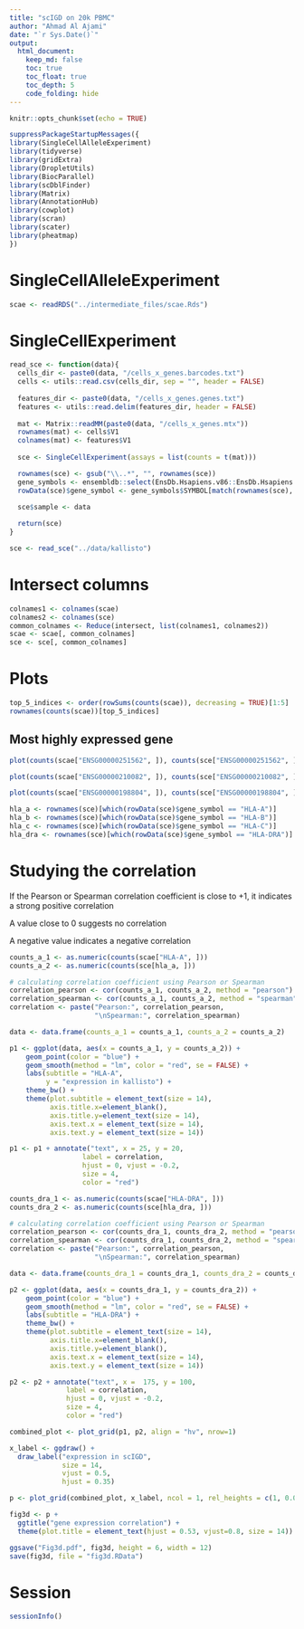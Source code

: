 ```yaml
---
title: "scIGD on 20k PBMC"
author: "Ahmad Al Ajami"
date: "`r Sys.Date()`"
output:
  html_document:
    keep_md: false
    toc: true
    toc_float: true
    toc_depth: 5
    code_folding: hide
---
```


```r
knitr::opts_chunk$set(echo = TRUE)
```

```r
suppressPackageStartupMessages({
library(SingleCellAlleleExperiment)
library(tidyverse)
library(gridExtra)
library(DropletUtils)
library(BiocParallel)
library(scDblFinder)
library(Matrix)
library(AnnotationHub)
library(cowplot)
library(scran)
library(scater)
library(pheatmap)
})
```

# SingleCellAlleleExperiment

```r
scae <- readRDS("../intermediate_files/scae.Rds")
```

# SingleCellExperiment

```r
read_sce <- function(data){
  cells_dir <- paste0(data, "/cells_x_genes.barcodes.txt")
  cells <- utils::read.csv(cells_dir, sep = "", header = FALSE) 
  
  features_dir <- paste0(data, "/cells_x_genes.genes.txt")
  features <- utils::read.delim(features_dir, header = FALSE)
  
  mat <- Matrix::readMM(paste0(data, "/cells_x_genes.mtx"))
  rownames(mat) <- cells$V1
  colnames(mat) <- features$V1
  
  sce <- SingleCellExperiment(assays = list(counts = t(mat)))

  rownames(sce) <- gsub("\\..*", "", rownames(sce))
  gene_symbols <- ensembldb::select(EnsDb.Hsapiens.v86::EnsDb.Hsapiens.v86, keys= rownames(sce), keytype = "GENEID", columns = c("SYMBOL","GENEID"))
  rowData(sce)$gene_symbol <- gene_symbols$SYMBOL[match(rownames(sce), gene_symbols$GENEID)]
  
  sce$sample <- data

  return(sce)
}

sce <- read_sce("../data/kallisto")
```

# Intersect columns

```r
colnames1 <- colnames(scae)
colnames2 <- colnames(sce)
common_colnames <- Reduce(intersect, list(colnames1, colnames2))
scae <- scae[, common_colnames]
sce <- sce[, common_colnames]
```

# Plots

```r
top_5_indices <- order(rowSums(counts(scae)), decreasing = TRUE)[1:5]
rownames(counts(scae))[top_5_indices]
```

## Most highly expressed gene

```r
plot(counts(scae["ENSG00000251562", ]), counts(sce["ENSG00000251562", ]), xlab="scigd", ylab="kallisto")

plot(counts(scae["ENSG00000210082", ]), counts(sce["ENSG00000210082", ]), xlab="scigd", ylab="kallisto")

plot(counts(scae["ENSG00000198804", ]), counts(sce["ENSG00000198804", ]), xlab="scigd", ylab="kallisto")
```

```r
hla_a <- rownames(sce)[which(rowData(sce)$gene_symbol == "HLA-A")]
hla_b <- rownames(sce)[which(rowData(sce)$gene_symbol == "HLA-B")]
hla_c <- rownames(sce)[which(rowData(sce)$gene_symbol == "HLA-C")]
hla_dra <- rownames(sce)[which(rowData(sce)$gene_symbol == "HLA-DRA")]
```

# Studying the correlation 

If the Pearson or Spearman correlation coefficient is close to +1, it indicates a strong positive correlation

A value close to 0 suggests no correlation

A negative value indicates a negative correlation

```r
counts_a_1 <- as.numeric(counts(scae["HLA-A", ]))
counts_a_2 <- as.numeric(counts(sce[hla_a, ]))

# calculating correlation coefficient using Pearson or Spearman
correlation_pearson <- cor(counts_a_1, counts_a_2, method = "pearson") %>% round(., digits = 2)
correlation_spearman <- cor(counts_a_1, counts_a_2, method = "spearman") %>% round(., digits = 2)
correlation <- paste("Pearson:", correlation_pearson,
                     "\nSpearman:", correlation_spearman)

data <- data.frame(counts_a_1 = counts_a_1, counts_a_2 = counts_a_2)

p1 <- ggplot(data, aes(x = counts_a_1, y = counts_a_2)) +
    geom_point(color = "blue") +
    geom_smooth(method = "lm", color = "red", se = FALSE) +
    labs(subtitle = "HLA-A",
         y = "expression in kallisto") +
    theme_bw() + 
    theme(plot.subtitle = element_text(size = 14),
          axis.title.x=element_blank(),
          axis.title.y=element_text(size = 14),
          axis.text.x = element_text(size = 14),
          axis.text.y = element_text(size = 14))

p1 <- p1 + annotate("text", x = 25, y = 20,
                  label = correlation, 
                  hjust = 0, vjust = -0.2, 
                  size = 4, 
                  color = "red")
```

```r
counts_dra_1 <- as.numeric(counts(scae["HLA-DRA", ]))
counts_dra_2 <- as.numeric(counts(sce[hla_dra, ]))

# calculating correlation coefficient using Pearson or Spearman
correlation_pearson <- cor(counts_dra_1, counts_dra_2, method = "pearson") %>% round(., digits = 2)
correlation_spearman <- cor(counts_dra_1, counts_dra_2, method = "spearman") %>% round(., digits = 2)
correlation <- paste("Pearson:", correlation_pearson,
                     "\nSpearman:", correlation_spearman)

data <- data.frame(counts_dra_1 = counts_dra_1, counts_dra_2 = counts_dra_2)

p2 <- ggplot(data, aes(x = counts_dra_1, y = counts_dra_2)) +
    geom_point(color = "blue") +
    geom_smooth(method = "lm", color = "red", se = FALSE) +
    labs(subtitle = "HLA-DRA") +
    theme_bw() + 
    theme(plot.subtitle = element_text(size = 14),
          axis.title.x=element_blank(),
          axis.title.y=element_blank(),
          axis.text.x = element_text(size = 14),
          axis.text.y = element_text(size = 14))

p2 <- p2 + annotate("text", x =  175, y = 100,
              label = correlation, 
              hjust = 0, vjust = -0.2, 
              size = 4, 
              color = "red")
```

```r
combined_plot <- plot_grid(p1, p2, align = "hv", nrow=1)

x_label <- ggdraw() +
  draw_label("expression in scIGD",
             size = 14, 
             vjust = 0.5,
             hjust = 0.35)

p <- plot_grid(combined_plot, x_label, ncol = 1, rel_heights = c(1, 0.05))

fig3d <- p +
  ggtitle("gene expression correlation") + 
  theme(plot.title = element_text(hjust = 0.53, vjust=0.8, size = 14))

ggsave("Fig3d.pdf", fig3d, height = 6, width = 12)
save(fig3d, file = "fig3d.RData")
```

# Session

```r
sessionInfo()
```
